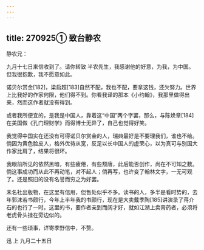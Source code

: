 ```yaml
---
---
---
```

title: 270925① 致台静农
---




静农兄：

九月十七日来信收到了。请你转致 半农先生，我感谢他的好意，为我，为中国。但我很抱歉，我不愿意如此。

诺贝尔赏金[182]，梁启超[183]自然不配，我也不配，要拿这钱，还欠努力。世界上比我好的作家何限，他们得不到。你看我译的那本《小约翰》，我那里做得出来，然而这作者就没有得到。

或者我所便宜的，是我是中国人，靠着这“中国”两个字罢，那么，与陈焕章[184]在美国做《孔门理财学》而得博士无异了，自己也觉得好笑。

我觉得中国实在还没有可得诺贝尔赏金的人，瑞典最好是不要理我们，谁也不给。倘因为黄色脸皮人，格外优待从宽，反足以长中国人的虚荣心，以为真可与别国大作家比肩了，结果将很坏。

我眼前所见的依然黑暗，有些疲倦，有些颓唐，此后能否创作，尚在不可知之数。倘这事成功而从此不再动笔，对不起人；倘再写，也许变了翰林文字，一无可观了。还是照旧的没有名誉而穷之为好罢。

未名社出版物，在这里有信用，但售处似乎不多。读书的人，多半是看时势的，去年郭沫若书颇行，今年上半年我的书颇行，现在是大卖戴季陶[185]讲演录了蒋介石的也行了一时。这里的书，要作者亲到而阔才好，就如江湖上卖膏药者，必须将老虎骨头挂在旁边似的。

还有一些琐事，详寄季野信中，不赘。

迅 上 九月二十五日